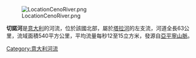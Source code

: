 [[Image:LocationCenoRiver.png|right]]

'''切諾河'''是[[意大利|意大利]]的河流，位於該國北部，屬於[[塔拉河_(波河支流)|塔拉河]]的左支流，河道全長63公里，流域面積540平方公里，平均流量每秒12至15立方米，發源自[[亞平寧山脈|亞平寧山脈]]。

{{coord|44|41|N|10|05|E|display=title|region:IT_type:river_source:GNS-enwiki}}

{{Italy-geo-stub}}
[[Category:意大利河流|Category:意大利河流]]